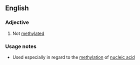 ==English==

===Adjective===
{{en-adj|-}}

# Not [[methylated]]

===Usage notes===
*Used especially in regard to the [[methylation]] of [[nucleic acid]]